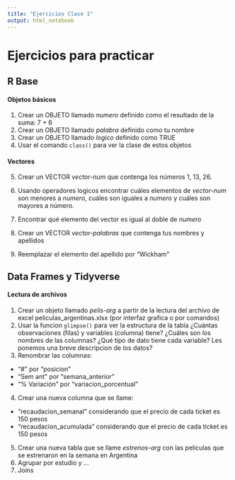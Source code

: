 ```yaml
---
title: "Ejercicios Clase 1"
output: html_notebook
---
```


# Ejercicios para practicar

## R Base

#### Objetos básicos
1) Crear un OBJETO llamado _numero_ definido como el resultado de la suma: 7 + 6
2) Crear un OBJETO llamado _palabra_ definido como tu nombre
3) Crear un OBJETO llamado _logico_ definido como TRUE
4) Usar el comando `class()` para ver la clase de estos objetos

#### Vectores
5) Crear un VECTOR _vector-num_ que contenga los números 1, 13, 26.
6) Usando operadores logicos encontrar cuáles elementos de _vector-num_ son menores a _numero_, cuáles son iguales a _numero_ y cuáles son mayores a número.    
7) Encontrar qué elemento del vector es igual al doble de _numero_

8) Crear un VECTOR _vector-palabras_ que contenga tus nombres y apellidos
9) Reemplazar el elemento del apellido por "Wickham"

## Data Frames y Tidyverse

#### Lectura de archivos
1) Crear un objeto llamado _pelis-arg_ a partir de la lectura del archivo de excel peliculas_argentinas.xlsx (por interfaz grafica o por comandos)
2) Usar la funcion `glimpse()` para ver la estructura de la tabla ¿Cuántas observaciones (filas) y variables (columna) tiene? ¿Cuáles son los nombres de las columnas? ¿Qué tipo de dato tiene cada variable?
Les ponemos una breve descripcion de los datos?
3) Renombrar las columnas:

  - "#" por "posicion"
  - "Sem ant" por "semana_anterior"
  - "% Variación" por "variacion_porcentual"

4) Crear una nueva columna que se llame:

  - "recaudacion_semanal" considerando que el precio de cada ticket es 150 pesos
  - "recaudacion_acumulada" considerando que el precio de cada ticket es 150 pesos
  
5) Crear una nueva tabla que se llame _estrenos-arg_ con las peliculas que se estrenaron en la semana en Argentina
6) Agrupar por estudio y ...
7) Joins